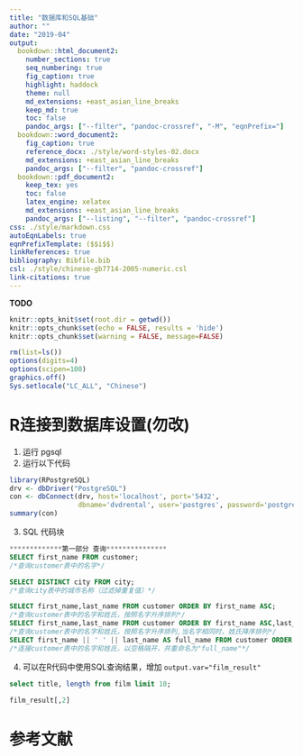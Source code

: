```yaml
---
title: "数据库和SQL基础"
author: ""
date: "2019-04"
output:
  bookdown::html_document2:
    number_sections: true
    seq_numbering: true
    fig_caption: true
    highlight: haddock
    theme: null
    md_extensions: +east_asian_line_breaks
    keep_md: true
    toc: false
    pandoc_args: ["--filter", "pandoc-crossref", "-M", "eqnPrefix="]
  bookdown::word_document2:
    fig_caption: true
    reference_docx: ./style/word-styles-02.docx
    md_extensions: +east_asian_line_breaks
    pandoc_args: ["--filter", "pandoc-crossref"]
  bookdown::pdf_document2:
    keep_tex: yes
    toc: false
    latex_engine: xelatex
    md_extensions: +east_asian_line_breaks
    pandoc_args: ["--listing", "--filter", "pandoc-crossref"]
css: ./style/markdown.css
autoEqnLabels: true
eqnPrefixTemplate: ($$i$$)
linkReferences: true
bibliography: Bibfile.bib
csl: ./style/chinese-gb7714-2005-numeric.csl
link-citations: true
---
```


**TODO**


```r
knitr::opts_knit$set(root.dir = getwd())
knitr::opts_chunk$set(echo = FALSE, results = 'hide')
knitr::opts_chunk$set(warning = FALSE, message=FALSE)
```

```r
rm(list=ls())
options(digits=4)
options(scipen=100)
graphics.off()
Sys.setlocale("LC_ALL", "Chinese")
```

# R连接到数据库设置(勿改)

1. 运行 pgsql
2. 运行以下代码

```r
library(RPostgreSQL)
drv <- dbDriver("PostgreSQL")
con <- dbConnect(drv, host='localhost', port='5432', 
                 dbname='dvdrental', user='postgres', password='postgres')
summary(con)
```
3. SQL 代码块

```sql
*************第一部分 查询***************
SELECT first_name FROM customer;
/*查询customer表中的名字*/

SELECT DISTINCT city FROM city;
/*查询city表中的城市名称（过滤掉重复值）*/

SELECT first_name,last_name FROM customer ORDER BY first_name ASC;
/*查询customer表中的名字和姓氏，按照名字升序排列*/
SELECT first_name,last_name FROM customer ORDER BY first_name ASC,last_name DESC;
/*查询customer表中的名字和姓氏，按照名字升序排列,当名字相同时，姓氏降序排列*/
SELECT first_name || ' ' || last_name AS full_name FROM customer ORDER BY full_name;
/*连接customer表中的名字和姓氏，以空格隔开，并重命名为"full_name"*/
```
4. 可以在R代码中使用SQL查询结果，增加 `output.var="film_result"`

```sql
select title, length from film limit 10;
```

```r
film_result[,2]
```

# 参考文献
[//]: # (\bibliography{Bibfile})

